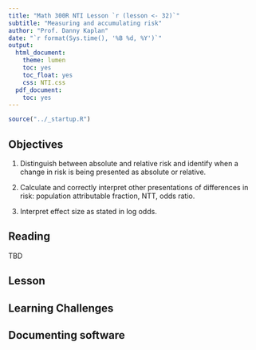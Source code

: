 ```yaml
---
title: "Math 300R NTI Lesson `r (lesson <- 32)`"
subtitle: "Measuring and accumulating risk"
author: "Prof. Danny Kaplan"
date: "`r format(Sys.time(), '%B %d, %Y')`"
output:
  html_document:
    theme: lumen
    toc: yes
    toc_float: yes
    css: NTI.css
  pdf_document:
    toc: yes
---
```



```r
source("../_startup.R")
```


## Objectives

#. Distinguish between absolute and relative risk and identify when a change in risk is being presented as absolute or relative.

#. Calculate and correctly interpret other presentations of differences in risk: population attributable fraction, NTT, odds ratio.

#. Interpret effect size as stated in log odds.


## Reading

TBD


## Lesson





## Learning Challenges



## Documenting software

  

